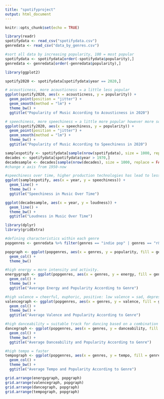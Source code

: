 ```yaml
---
title: "spotifyproject"
output: html_document
---
```


```r
knitr::opts_chunk$set(echo = TRUE)
```

```r
library(readr)
spotifydata <- read_csv("spotifydata.csv")
genredata <- read_csv("data_by_genres.csv")
```


```r
#sort all data by increasing popularity, 100 = most popular
spotifydata <- spotifydata[order(-spotifydata$popularity),]
genredata <- genredata[order(-genredata$popularity),]
```

```r
library(ggplot2)

spotify2020 <- spotifydata[spotifydata$year == 2020,]

# acousticness, more acousticness = a little less popular
ggplot(spotify2020, aes(x = acousticness, y = popularity)) +
  geom_point(position = "jitter") +
  geom_smooth(method = "lm") +
  theme_bw() +
  ggtitle("Popularity of Music According to Acousticness in 2020")

# speechiness, more speechiness = a little more popular however more songs are less speechy
ggplot(spotify2020, aes(x = speechiness, y = popularity)) +
  geom_point(position = "jitter") +
  geom_smooth(method = "lm") +
  theme_bw() +
  ggtitle("Popularity of Music According to Speechiness in 2020")

```


```r
samplespotify <- spotifydata[sample(nrow(spotifydata), size = 1000, replace = FALSE),]
decades <- spotifydata[spotifydata$year > 1970,]
decadesample <- decades[sample(nrow(decades), size = 1000, replace = FALSE),]
#change x axis from 1950-now

#speechiness over time, higher production technologies has lead to less speechiness in music
ggplot(samplespotify, aes(x = year, y = speechiness)) +
  geom_line() +
  theme_bw() +
  ggtitle("Speechiness in Music Over Time")

ggplot(decadesample, aes(x = year, y = loudness)) +
  geom_line() +
  theme_bw() +
  ggtitle("Loudness in Music Over Time")
```

```r
library(dplyr)
library(gridExtra)

#defining characteristics within each genre
popgenres <- genredata %>% filter(genres == "indie pop" | genres == "r&b" | genres == "rap" | genres == "edm" | genres == "alternative rock")

popgraph <- ggplot(popgenres, aes(x = genres, y = popularity, fill = genres)) +
  geom_col() +
  theme_bw()

#high energy = more intensity and activity.
energygraph <- ggplot(popgenres, aes(x = genres, y = energy, fill = genres)) +
  geom_col() +
  theme_bw() +
  ggtitle("Average Energy and Popularity According to Genre")

#high valence = cheerful, euphoric, positive: low valence = sad, depressed, negative
valencegraph <- ggplot(popgenres, aes(x = genres, y = valence, fill = genres)) +
  geom_col() +
  theme_bw() +
  ggtitle("Average Valence and Popularity According to Genre")

#high danceability = suitable track for dancing based on a combination of musical elements
dancegraph <- ggplot(popgenres, aes(x = genres, y = danceability, fill = genres)) +
  geom_col() +
  theme_bw() +
  ggtitle("Average Danceability and Popularity According to Genre")

#high tempo = faster
tempograph <- ggplot(popgenres, aes(x = genres, y = tempo, fill = genres)) +
  geom_col() +
  theme_bw() +
  ggtitle("Average Tempo and Popularity According to Genre")

grid.arrange(energygraph, popgraph)
grid.arrange(valencegraph, popgraph)
grid.arrange(dancegraph, popgraph)
grid.arrange(tempograph, popgraph)

```


